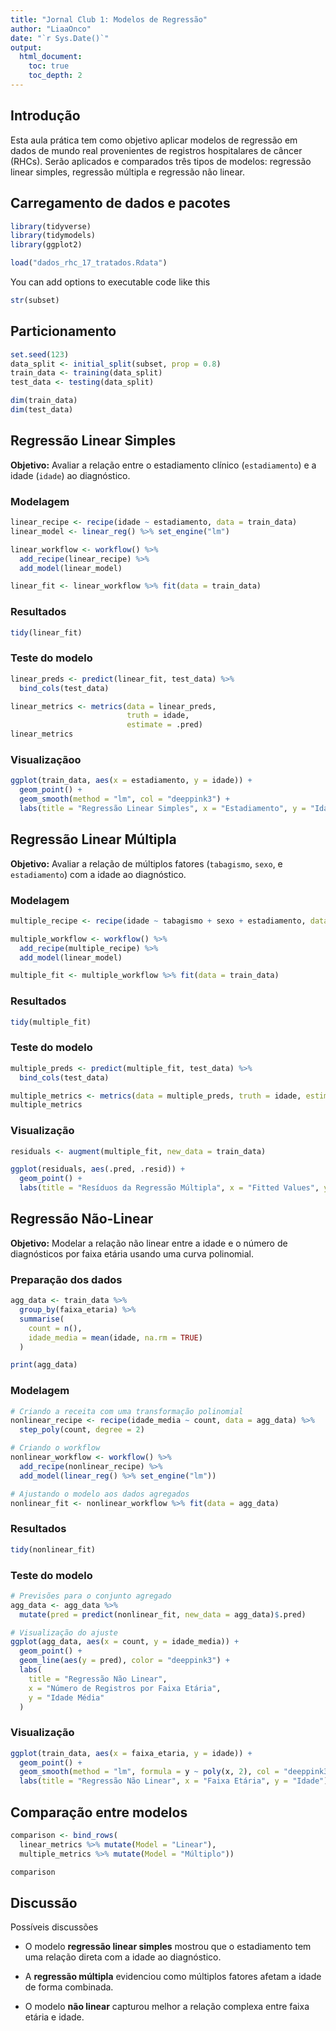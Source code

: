 ```yaml
---
title: "Jornal Club 1: Modelos de Regressão"
author: "LiaaOnco"
date: "`r Sys.Date()`"
output:
  html_document:
    toc: true
    toc_depth: 2
---
```


## Introdução

Esta aula prática tem como objetivo aplicar modelos de regressão em dados de mundo real provenientes de registros hospitalares de câncer (RHCs). Serão aplicados e comparados três tipos de modelos: regressão linear simples, regressão múltipla e regressão não linear.

## Carregamento de dados e pacotes

```r
library(tidyverse)
library(tidymodels)
library(ggplot2)

load("dados_rhc_17_tratados.Rdata")
```

You can add options to executable code like this

```r
str(subset)
```

## Particionamento

```r
set.seed(123)
data_split <- initial_split(subset, prop = 0.8)
train_data <- training(data_split)
test_data <- testing(data_split)

dim(train_data)
dim(test_data)
```

## Regressão Linear Simples

**Objetivo:** Avaliar a relação entre o estadiamento clínico (`estadiamento`) e a idade (`idade`) ao diagnóstico.

### Modelagem

```r
linear_recipe <- recipe(idade ~ estadiamento, data = train_data)
linear_model <- linear_reg() %>% set_engine("lm")

linear_workflow <- workflow() %>%
  add_recipe(linear_recipe) %>%
  add_model(linear_model)

linear_fit <- linear_workflow %>% fit(data = train_data)
```

### Resultados

```r
tidy(linear_fit)
```

### Teste do modelo

```r
linear_preds <- predict(linear_fit, test_data) %>%
  bind_cols(test_data)

linear_metrics <- metrics(data = linear_preds,
                          truth = idade,
                          estimate = .pred)
linear_metrics

```

### Visualizaçãoo

```r
ggplot(train_data, aes(x = estadiamento, y = idade)) +
  geom_point() +
  geom_smooth(method = "lm", col = "deeppink3") +
  labs(title = "Regressão Linear Simples", x = "Estadiamento", y = "Idade")
```

## Regressão Linear Múltipla

**Objetivo:** Avaliar a relação de múltiplos fatores (`tabagismo`, `sexo`, e `estadiamento`) com a idade ao diagnóstico.

### Modelagem

```r
multiple_recipe <- recipe(idade ~ tabagismo + sexo + estadiamento, data = train_data)

multiple_workflow <- workflow() %>%
  add_recipe(multiple_recipe) %>%
  add_model(linear_model)

multiple_fit <- multiple_workflow %>% fit(data = train_data)

```

### Resultados

```r
tidy(multiple_fit)
```

### Teste do modelo

```r
multiple_preds <- predict(multiple_fit, test_data) %>%
  bind_cols(test_data)

multiple_metrics <- metrics(data = multiple_preds, truth = idade, estimate = .pred)
multiple_metrics
```

### Visualização

```r
residuals <- augment(multiple_fit, new_data = train_data)

ggplot(residuals, aes(.pred, .resid)) +
  geom_point() +
  labs(title = "Resíduos da Regressão Múltipla", x = "Fitted Values", y = "Resíduos")
```

## Regressão Não-Linear

**Objetivo:** Modelar a relação não linear entre a idade e o número de diagnósticos por faixa etária usando uma curva polinomial.

### Preparação dos dados

```r
agg_data <- train_data %>%
  group_by(faixa_etaria) %>%
  summarise(
    count = n(),
    idade_media = mean(idade, na.rm = TRUE)
  )

print(agg_data)
```

### Modelagem

```r
# Criando a receita com uma transformação polinomial
nonlinear_recipe <- recipe(idade_media ~ count, data = agg_data) %>%
  step_poly(count, degree = 2)

# Criando o workflow
nonlinear_workflow <- workflow() %>%
  add_recipe(nonlinear_recipe) %>%
  add_model(linear_reg() %>% set_engine("lm"))

# Ajustando o modelo aos dados agregados
nonlinear_fit <- nonlinear_workflow %>% fit(data = agg_data)

```

### Resultados

```r
tidy(nonlinear_fit)
```

### Teste do modelo

```r
# Previsões para o conjunto agregado
agg_data <- agg_data %>%
  mutate(pred = predict(nonlinear_fit, new_data = agg_data)$.pred)

# Visualização do ajuste
ggplot(agg_data, aes(x = count, y = idade_media)) +
  geom_point() +
  geom_line(aes(y = pred), color = "deeppink3") +
  labs(
    title = "Regressão Não Linear",
    x = "Número de Registros por Faixa Etária",
    y = "Idade Média"
  )

```

### Visualização

```r
ggplot(train_data, aes(x = faixa_etaria, y = idade)) +
  geom_point() +
  geom_smooth(method = "lm", formula = y ~ poly(x, 2), col = "deeppink3") +
  labs(title = "Regressão Não Linear", x = "Faixa Etária", y = "Idade")

```

## Comparação entre modelos

```r
comparison <- bind_rows(
  linear_metrics %>% mutate(Model = "Linear"),
  multiple_metrics %>% mutate(Model = "Múltiplo"))

comparison
```

## Discussão

Possíveis discussões

-   O modelo **regressão linear simples** mostrou que o estadiamento tem uma relação direta com a idade ao diagnóstico.

-   A **regressão múltipla** evidenciou como múltiplos fatores afetam a idade de forma combinada.

-   O modelo **não linear** capturou melhor a relação complexa entre faixa etária e idade.
